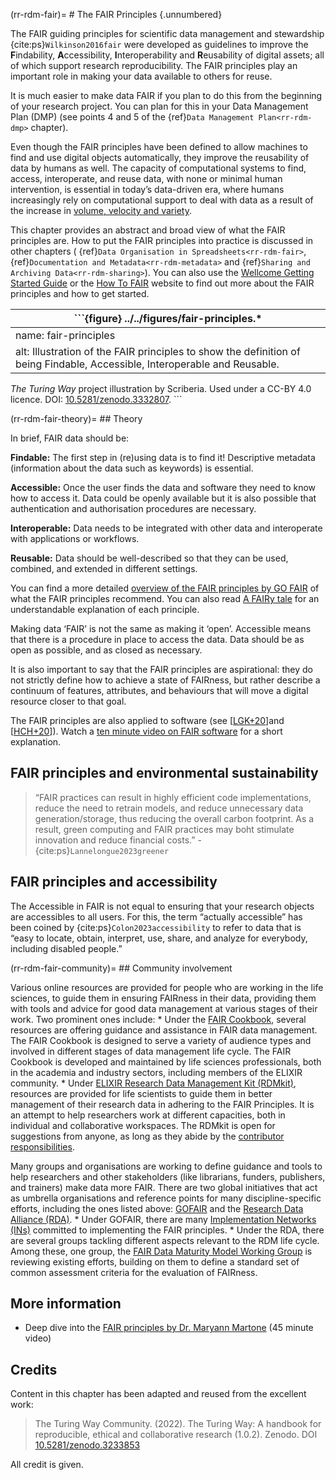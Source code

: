 (rr-rdm-fair)=
# The FAIR Principles {.unnumbered}

The FAIR guiding principles for scientific data management and stewardship {cite:ps}`Wilkinson2016fair` were developed as guidelines to improve the **F**indability, **A**ccessibility, **I**nteroperability and **R**eusability of digital assets; all of which support research reproducibility.
The FAIR principles play an important role in making your data available to others for reuse.

It is much easier to make data FAIR if you plan to do this from the beginning of your research project.
You can plan for this in your Data Management Plan (DMP) (see points 4 and 5 of the {ref}`Data Management Plan<rr-rdm-dmp>` chapter).

Even though the FAIR principles have been defined to allow machines to find and use digital objects automatically, they improve the reusability of data by humans as well.
The capacity of computational systems to find, access, interoperate, and reuse data, with none or minimal human intervention, is essential in today's data-driven era, where humans increasingly rely on computational support to deal with data as a result of the increase in [volume, velocity and
variety](https://www.zdnet.com/article/volume-velocity-and-variety-understanding-the-three-vs-of-big-data/).

This chapter provides an abstract and broad view of what the FAIR principles are. How to put the FAIR principles into practice is discussed in other chapters ( {ref}`Data Organisation in Spreadsheets<rr-rdm-fair>`, {ref}`Documentation and Metadata<rr-rdm-metadata>` and {ref}`Sharing and Archiving Data<rr-rdm-sharing>`). You can also use the [Wellcome Getting Started Guide](https://f1000researchdata.s3.amazonaws.com/resources/FAIR_Open_GettingStarted.pdf) or the [How To FAIR](https://howtofair.dk/) website to find out more about the FAIR principles and how to get started.

```{figure} ../../figures/fair-principles.*
---
name: fair-principles
alt: Illustration of the FAIR principles to show the definition of being Findable, Accessible, Interoperable and Reusable.
---
_The Turing Way_ project illustration by Scriberia. Used under a CC-BY 4.0 licence. DOI: [10.5281/zenodo.3332807](https://doi.org/10.5281/zenodo.3332807).
```

(rr-rdm-fair-theory)=
## Theory

In brief, FAIR data should be:

**Findable:** The first step in (re)using data is to find it!
Descriptive metadata (information about the data such as keywords) is essential.

**Accessible:** Once the user finds the data and software they need to know how to access it.
Data could be openly available but it is also possible that authentication and authorisation procedures are necessary.

**Interoperable:** Data needs to be integrated with other data and interoperate with applications or workflows.

**Reusable:** Data should be well-described so that they can be used, combined, and extended in different settings.

You can find a more detailed [overview of the FAIR principles by GO FAIR](https://www.go-fair.org/fair-principles) of what the FAIR principles recommend.
You can also read [A FAIRy tale](https://doi.org/10.5281/zenodo.2248200) for an understandable explanation of each principle.

Making data 'FAIR' is not the same as making it 'open'.
Accessible means that there is a procedure in place to access the data.
Data should be as open as possible, and as closed as necessary.

It is also important to say that the FAIR principles are aspirational: they do not strictly define how to achieve a state of FAIRness, but rather describe a continuum of features, attributes, and behaviours that will move a digital resource closer to that goal.

The FAIR principles are also applied to software (see [[LGK+20](https://book.the-turing-way.org/afterword/bibliography.html#id10)]and [[HCH+20](https://book.the-turing-way.org/afterword/bibliography.html#id9)]). Watch a [ten minute video on FAIR software](https://www.youtube.com/watch?v=ME8_NRGRhSs&list=PL1CvC6Ez54KDvJbbdLn5rPvf1kInifEh9&index=16) for a short explanation.

## FAIR principles and environmental sustainability

> "FAIR practices can result in highly efficient code implementations, reduce the need to retrain models, and reduce unnecessary data generation/storage, thus reducing the overall carbon footprint.
> As a result, green computing and FAIR practices may boht stimulate innovation and reduce financial costs." - {cite:ps}`Lannelongue2023greener`

## FAIR principles and accessibility

The Accessible in FAIR is not equal to ensuring that your research objects are accessibles to all users. 
For this, the term “actually accessible” has been coined by {cite:ps}`Colon2023accessibility` to refer to data that is "easy to locate, obtain, interpret, use, share, and analyze for everybody, including disabled people."

(rr-rdm-fair-community)=
## Community involvement

Various online resources are provided for people who are working in the life sciences, to guide them in ensuring FAIRness in their data, providing them with tools and advice for good data management at various stages of their work. Two prominent ones include: 
* Under the [FAIR Cookbook](https://faircookbook.elixir-europe.org/content/home.html), several resources are offering guidance and assistance in FAIR data management.
 The FAIR Cookbook is designed to serve a variety of audience types and involved in different stages of data management life cycle.
The FAIR Cookbook is developed and maintained by life sciences professionals, both in the academia and industry sectors, including members of the ELIXIR community. 
* Under [ELIXIR Research Data Management Kit (RDMkit)](https://rdmkit.elixir-europe.org/), resources are provided for life scientists to guide them in better management of their research data in adhering to the FAIR Principles. 
It is an attempt to help researchers work at different capacities, both in individual and collaborative workspaces.
The RDMkit is open for suggestions from anyone, as long as they abide by the [contributor responsibilities](https://rdmkit.elixir-europe.org/how_to_contribute).



Many groups and organisations are working to define guidance and tools to help researchers and other stakeholders (like librarians, funders, publishers, and trainers) make data more FAIR.
There are two global initiatives that act as umbrella organisations and reference points for many discipline-specific efforts, including the ones listed above: [GOFAIR](https://www.go-fair.org) and the [Research Data Alliance (RDA)](https://www.rd-alliance.org).
* Under GOFAIR, there are many [Implementation Networks (INs)](https://www.go-fair.org/implementation-networks) committed to implementing the FAIR principles.
* Under the RDA, there are several groups tackling different aspects relevant to the RDM life cycle. Among these, one group, the [FAIR Data Maturity Model Working Group](https://www.rd-alliance.org/groups/fair-data-maturity-model-wg) is reviewing existing efforts, building on them to define a standard set of common assessment criteria for the evaluation of FAIRness.

## More information
- Deep dive into the [FAIR principles by Dr. Maryann Martone](https://www.youtube.com/watch?v=xx2wHxQfcnA) (45 minute video)

## Credits
Content in this chapter has been adapted and reused from the excellent work:

>  The Turing Way Community. (2022). The Turing Way: A handbook for reproducible, ethical and collaborative research (1.0.2). Zenodo. DOI [10.5281/zenodo.3233853](https://zenodo.org/doi/10.5281/zenodo.3233853)

All credit is given.